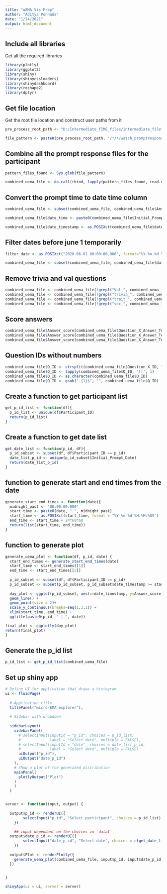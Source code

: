 ---
title: "uEMA Vis Prep"
author: "Aditya Ponnada"
date: "1/24/2021"
output: html_document
---
## Include all libraries
Get all the required libraries 

```{r}
library(plotly)
library(ggplot2)
library(shiny)
library(shinycssloaders)
library(shinydashboard)
library(reshape2)
library(dplyr)
```

## Get file location
Get the root file location and construct user paths from it
```{r}
pre_process_root_path <- "D:/Intermediate_TIME_files/intermediate_file"

file_pattern <- paste0(pre_process_root_path, '/*/*/watch_promptresponse_clean_*.csv')

```


## Combine all the prompt response files for the participant
```{r}
pattern_files_found <- Sys.glob(file_pattern)

combined_uema_file <- do.call(rbind, lapply(pattern_files_found, read.csv))
```

## Convert the prompt time to date time column
```{r}
combined_uema_file <- subset(combined_uema_file, combined_uema_file$Answer_Status == "Completed" | combined_uema_file$Answer_Status == "CompletedThenDismissed" )

combined_uema_file$date_time <- paste0(combined_uema_file$Initial_Prompt_Date, " ", combined_uema_file$Question_Set_Completion_Local_Time)

combined_uema_file$date_timestamp <- as.POSIXct(combined_uema_file$date_time, format="%Y-%m-%d %H:%M:%OS")
```

## Filter dates before june 1 temporarily
```{r}
filter_date <- as.POSIXct("2020-06-01 00:00:00.000", format="%Y-%m-%d %H:%M:%OS")

combined_uema_file <- subset(combined_uema_file, combined_uema_file$date_timestamp >= filter_date)

```

## Remove trivia and val questions
```{r}
combined_uema_file <- combined_uema_file[!grepl("Val_", combined_uema_file$Question_X_ID),]
combined_uema_file <- combined_uema_file[!grepl("trivia_", combined_uema_file$Question_X_ID),]
combined_uema_file <- combined_uema_file[!grepl("trait_", combined_uema_file$Question_X_ID),]
combined_uema_file <- combined_uema_file[!grepl("soc_", combined_uema_file$Question_X_ID),]
```


## Score answers
```{r}
combined_uema_file$Answer_score[combined_uema_file$Question_X_Answer_Text == "Yes"] <- 3
combined_uema_file$Answer_score[combined_uema_file$Question_X_Answer_Text == "Sort of"] <- 2
combined_uema_file$Answer_score[combined_uema_file$Question_X_Answer_Text == "No"] <- 1

```

## Question IDs without numbers
```{r}
combined_uema_file$Q_ID <- strsplit(combined_uema_file$Question_X_ID, "[[:digit:]]", perl = TRUE)
combined_uema_file$Q_ID <- lapply(combined_uema_file$Q_ID, '[[', 1)
combined_uema_file$Q_ID <- as.character(combined_uema_file$Q_ID)
combined_uema_file$Q_ID <- gsub(".{1}$", "", combined_uema_file$Q_ID)
```

## Create a function to get participant list
```{r}
get_p_id_list <- function(df){
  p_id_list <- unique(df$Participant_ID)
  return(p_id_list)
}

```


## Create a function to get date list
```{r}

get_date_list <- function(p_id, df){
  p_id_subset <- subset(df, df$Participant_ID == p_id)
  date_list_p_id <- unique(p_id_subset$Initial_Prompt_Date)
  return(date_list_p_id)
}

```


## function to generate start and end times from the date
```{r}
generate_start_end_times <- function(date){
  midnight_past <- "00:00:00.000"
  start_time <- paste0(date, " ", midnight_past)
  start_time <- as.POSIXct(start_time, format = "%Y-%m-%d %H:%M:%OS")
  end_time <- start_time + 24*60*60
  return(list(start_time, end_time))
}

```

## function to generate plot
```{r}
generate_uema_plot <- function(df, p_id, date) {
  start_end_times <- generate_start_end_times(date)
  start_time <- start_end_times[[1]]
  end_time <- start_end_times[[2]]
  
  p_id_subset <- subset(df, df$Participant_ID == p_id)
  p_id_subset <- subset(p_id_subset, p_id_subset$date_timestamp >= start_time & p_id_subset$date_timestamp <= end_time)
  
  day_plot <- ggplot(p_id_subset, aes(x=date_timestamp, y=Answer_score, color=Q_ID)) +
  geom_line() +
  geom_point(size = 2)+
  scale_y_continuous(breaks=seq(1,3,1)) +
  xlim(start_time, end_time) +
  ggtitle(paste0(p_id, " | ", date))

final_plot <- ggplotly(day_plot)
return(final_plot)
}


```

## Generate the p_id list
```{r}
p_id_list <- get_p_id_list(combined_uema_file)
```


## Set up shiny app
```{r}

# Define UI for application that draws a histogram
ui <- fluidPage(
  
  # Application title
  titlePanel("micro-EMA explorer"),
  
  # Sidebar with dropdown
  
  sidebarLayout(
    sidebarPanel(
      # selectInput(inputId = "p_id", choices = p_id_list,
      #             label = "Select date", multiple = FALSE),
      # selectInput(inputId = "date", choices = date_list_p_id,
      #             label = "Select date", multiple = FALSE)
      uiOutput("p_id"),
      uiOutput("date_p_id")
    ),
    # Show a plot of the generated distribution
    mainPanel(
      plotlyOutput("Plot")
    )
    )
  )


server <- function(input, output) {
  
  output$p_id <- renderUI({
        selectInput("p_id", "Select participant", choices = p_id_list)
    })

    ## input dependant on the choices in `data1`
  output$date_p_id <- renderUI({
        selectInput("date_p_id", "Select date", choices = c(get_date_list(input$p_id, combined_uema_file)))
    })
  
  output$Plot <- renderPlotly({
    generate_uema_plot(combined_uema_file, input$p_id, input$date_p_id)
  })
  

}

shinyApp(ui = ui, server = server)

```


